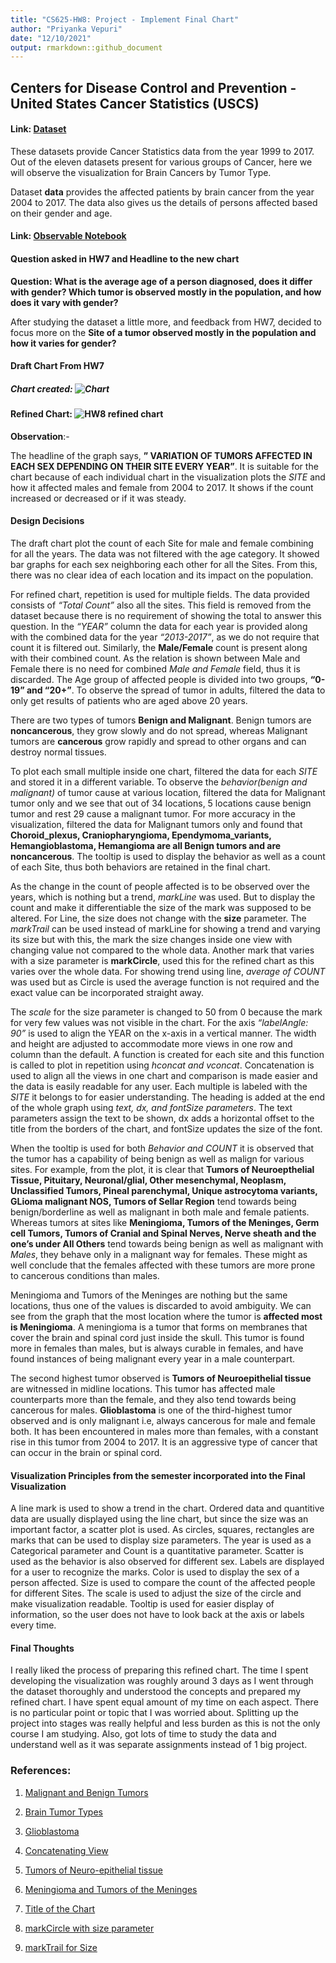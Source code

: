 ```yaml
---
title: "CS625-HW8: Project - Implement Final Chart"
author: "Priyanka Vepuri"
date: "12/10/2021"
output: rmarkdown::github_document
---
```


## Centers for Disease Control and Prevention - United States Cancer Statistics (USCS)

#### Link: [Dataset](https://www.cdc.gov/cancer/uscs/dataviz/download_data.htm)

These datasets provide Cancer Statistics data from the year 1999 to 2017. Out of the eleven datasets present for various groups of Cancer, here we will observe the visualization for Brain Cancers by Tumor Type.

Dataset **data** provides the affected patients by brain cancer from the year 2004 to 2017. The data also gives us the details of persons affected based on their gender and age. 

#### Link: [Observable Notebook](https://observablehq.com/d/81b70fc213138121)

#### Question asked in HW7 and Headline to the new chart

**Question: What is the average age of a person diagnosed, does it differ with gender? Which tumor is observed mostly in the population, and how does it vary with gender?**

After studying the dataset a little more, and feedback from HW7, decided to focus more on the **Site of a tumor observed mostly in the population and how it varies for gender?**

#### Draft Chart From HW7

##### Chart created: ![Chart](groupedBar1.png)

#### Refined Chart: ![HW8 refined chart](refined chart.png)

**Observation**:-

The headline of the graph says, **" VARIATION OF TUMORS AFFECTED IN EACH SEX DEPENDING ON THEIR SITE EVERY YEAR"**. It is suitable for the chart because of each individual chart in the visualization plots the *SITE* and how it affected males and female from 2004 to 2017. It shows if the count increased or decreased or if it was steady. 

#### Design Decisions 

The draft chart plot the count of each Site for male and female combining for all the years. The data was not filtered with the age category. It showed bar graphs for each sex neighboring each other for all the Sites. From this, there was no clear idea of each location and its impact on the population.

For refined chart, repetition is used for multiple fields. The data provided consists of *"Total Count"* also all the sites. This field is removed from the dataset because there is no requirement of showing the total to answer this question. In the *"YEAR"* column the data for each year is provided along with the combined data for the year *"2013-2017"*, as we do not require that count it is filtered out. Similarly, the **Male/Female** count is present along with their combined count. As the relation is shown between Male and Female there is no need for combined *Male and Female* field, thus it is discarded. The Age group of affected people is divided into two groups, **"0-19" and "20+"**. To observe the spread of tumor in adults, filtered the data to only get results of patients who are aged above 20 years.

There are two types of tumors **Benign and Malignant**. Benign tumors are **noncancerous**, they grow slowly and do not spread, whereas Malignant tumors are **cancerous** grow rapidly and spread to other organs and can destroy normal tissues.

To plot each small multiple inside one chart, filtered the data for each *SITE* and stored it in a different variable. To observe the *behavior(benign and malignant)* of tumor cause at various location, filtered the data for Malignant tumor only and we see that out of 34 locations, 5 locations cause benign tumor and rest 29 cause a malignant tumor. For more accuracy in the visualization, filtered the data for Malignant tumors only and found that **Choroid_plexus, Craniopharyngioma, Ependymoma_variants, Hemangioblastoma, Hemangioma are all Benign tumors and are noncancerous**. The tooltip is used to display the behavior as well as a count of each Site, thus both behaviors are retained in the final chart. 

As the change in the count of people affected is to be observed over the years, which is nothing but a trend, *markLine* was used. But to display the count and make it differentiable the size of the mark was supposed to be altered. For Line, the size does not change with the **size** parameter. The *markTrail* can be used instead of markLine for showing a trend and varying its size but with this, the mark the size changes inside one view with changing value not compared to the whole data. Another mark that varies with a size parameter is **markCircle**, used this for the refined chart as this varies over the whole data. For showing trend using line, *average of COUNT* was used but as Circle is used the average function is not required and the exact value can be incorporated straight away.

The *scale* for the size parameter is changed to 50 from 0 because the mark for very few values was not visible in the chart. For the axis *"labelAngle: 90"* is used to align the YEAR on the x-axis in a vertical manner. The width and height are adjusted to accommodate more views in one row and column than the default. A function is created for each site and this function is called to plot in repetition using *hconcat and vconcat*. Concatenation is used to align all the views in one chart and comparison is made easier and the data is easily readable for any user. Each multiple is labeled with the *SITE* it belongs to for easier understanding. The heading is added at the end of the whole graph using *text, dx, and fontSize parameters*. The text parameters assign the text to be shown, dx adds a horizontal offset to the title from the borders of the chart, and fontSize updates the size of the font. 

When the tooltip is used for both *Behavior and COUNT* it is observed that the tumor has a capability of being benign as well as malign for various sites. For example, from the plot, it is clear that **Tumors of Neuroepthelial Tissue, Pituitary, Neuronal/glial, Other mesenchymal, Neoplasm, Unclassified Tumors, Pineal parenchymal, Unique astrocytoma variants, GLioma malignant NOS, Tumors of Sellar Region** tend towards being benign/borderline as well as malignant in both male and female patients. Whereas tumors at sites like **Meningioma, Tumors of the Meninges, Germ cell Tumors, Tumors of Cranial and Spinal Nerves, Nerve sheath and the one's under All Others** tend towards being benign as well as malignant with *Males*, they behave only in a malignant way for females. These might as well conclude that the females affected with these tumors are more prone to cancerous conditions than males. 

Meningioma and Tumors of the Meninges are nothing but the same locations, thus one of the values is discarded to avoid ambiguity. 
We can see from the graph that the most location where the tumor is **affected most is Meningioma**. A meningioma is a tumor that forms on membranes that cover the brain and spinal cord just inside the skull. This tumor is found more in females than males, but is always curable in females, and have found instances of being malignant every year in a male counterpart.

The second highest tumor observed is **Tumors of Neuroepithelial tissue** are witnessed in midline locations. This tumor has affected male counterparts more than the female, and they also tend towards being cancerous for males. **Glioblastoma** is one of the third-highest tumor observed and is only malignant i.e, always cancerous for male and female both. It has been encountered in males more than females, with a constant rise in this tumor from 2004 to 2017. It is an aggressive type of cancer that can occur in the brain or spinal cord.   

#### Visualization Principles from the semester incorporated into the Final Visualization

A line mark is used to show a trend in the chart. Ordered data and quantitive data are usually displayed using the line chart, but since the size was an important factor, a scatter plot is used. As circles, squares, rectangles are marks that can be used to display size parameters. The year is used as a Categorical parameter and Count is a quantitative parameter. Scatter is used as the behavior is also observed for different sex. Labels are displayed for a user to recognize the marks. Color is used to display the sex of a person affected. Size is used to compare the count of the affected people for different Sites. The scale is used to adjust the size of the circle and make visualization readable. Tooltip is used for easier display of information, so the user does not have to look back at the axis or labels every time.

#### Final Thoughts

I really liked the process of preparing this refined chart. The time I spent developing the visualization was roughly around 3 days as I went through the dataset thoroughly and understood the concepts and prepared my refined chart. I have spent equal amount of my time on each aspect. There is no particular point or topic that I was worried about. Splitting up the project into stages was really helpful and less burden as this is not the only course I am studying. Also, got lots of time to study the data and understand well as it was separate assignments instead of 1 big project.

### References:

1. [Malignant and Benign Tumors](https://www.verywellhealth.com/what-does-malignant-and-benign-mean-514240)

2. [Brain Tumor Types](https://braintumor.org/brain-tumor-information/understanding-brain-tumors/tumor-types/)

3. [Glioblastoma](https://www.mayoclinic.org/diseases-conditions/glioblastoma/cdc-20350148#:~:text=Glioblastoma%20is%20an%20aggressive%20type%20of%20cancer%20that%20can%20occur,%2C%20nausea%2C%20vomiting%20and%20seizures.)

4. [Concatenating View](https://observablehq.com/@observablehq/layers-facets-concat) 

5. [Tumors of Neuro-epithelial tissue](https://www.ncbi.nlm.nih.gov/books/NBK13150/#:~:text=Neuroepithelial%20tumors%20are%20further%20subclassified,of%20childhood%20tumors%20are%20infratentorial.)

6. [Meningioma and Tumors of the Meninges](https://www.webmd.com/cancer/brain-cancer/meningioma-causes-symptoms-treatment#1)

7. [Title of the Chart](https://vega.github.io/vega/docs/title/)

8. [markCircle with size parameter](https://observablehq.com/d/06499f6a4926793f)

9. [markTrail for Size](https://vega.github.io/vega-lite/docs/trail.html)
